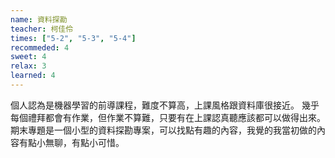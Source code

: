 ```yaml
---
name: 資料探勘
teacher: 柯佳伶
times: ["5-2", "5-3", "5-4"]
recommeded: 4
sweet: 4
relax: 3
learned: 4
---
```

個人認為是機器學習的前導課程，難度不算高，上課風格跟資料庫很接近。
幾乎每個禮拜都會有作業，但作業不算難，只要有在上課認真聽應該都可以做得出來。
期末專題是一個小型的資料探勘專案，可以找點有趣的內容，我覺的我當初做的內容有點小無聊，有點小可惜。